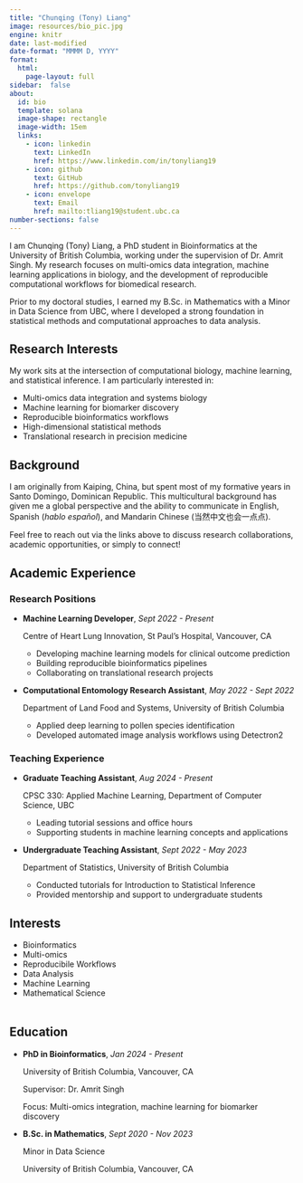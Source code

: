 ```yaml
---
title: "Chunqing (Tony) Liang"
image: resources/bio_pic.jpg
engine: knitr
date: last-modified
date-format: "MMMM D, YYYY"
format:
  html:
    page-layout: full
sidebar:  false
about:
  id: bio
  template: solana
  image-shape: rectangle
  image-width: 15em
  links:
    - icon: linkedin
      text: LinkedIn
      href: https://www.linkedin.com/in/tonyliang19
    - icon: github
      text: GitHub
      href: https://github.com/tonyliang19
    - icon: envelope
      text: Email
      href: mailto:tliang19@student.ubc.ca
number-sections: false
---
```


::: [#bio]

I am Chunqing (Tony) Liang, a PhD student in Bioinformatics at the University of British Columbia, working under the supervision of Dr. Amrit Singh. My research focuses on multi-omics data integration, machine learning applications in biology, and the development of reproducible computational workflows for biomedical research.

Prior to my doctoral studies, I earned my B.Sc. in Mathematics with a Minor in Data Science from UBC, where I developed a strong foundation in statistical methods and computational approaches to data analysis.

## Research Interests

My work sits at the intersection of computational biology, machine learning, and statistical inference. I am particularly interested in:

- Multi-omics data integration and systems biology
- Machine learning for biomarker discovery
- Reproducible bioinformatics workflows
- High-dimensional statistical methods
- Translational research in precision medicine

## Background

I am originally from Kaiping, China, but spent most of my formative years in Santo Domingo, Dominican Republic. This multicultural background has given me a global perspective and the ability to communicate in English, Spanish (*hablo español*), and Mandarin Chinese (当然中文也会一点点).

Feel free to reach out via the links above to discuss research collaborations, academic opportunities, or simply to connect!

:::


:::: {.grid}

::: {.g-col-12 .g-col-md-12 style="grid-row: 1 / 3; text-align: left; "}
## Academic Experience

### Research Positions

- **Machine Learning Developer**, *Sept 2022 - Present*
  
  Centre of Heart Lung Innovation, St Paul's Hospital, Vancouver, CA
  
  - Developing machine learning models for clinical outcome prediction
  - Building reproducible bioinformatics pipelines
  - Collaborating on translational research projects

- **Computational Entomology Research Assistant**, *May 2022 - Sept 2022*
  
  Department of Land Food and Systems, University of British Columbia
  
  - Applied deep learning to pollen species identification
  - Developed automated image analysis workflows using Detectron2

### Teaching Experience

- **Graduate Teaching Assistant**, *Aug 2024 - Present*
  
  CPSC 330: Applied Machine Learning, Department of Computer Science, UBC
  
  - Leading tutorial sessions and office hours
  - Supporting students in machine learning concepts and applications

- **Undergraduate Teaching Assistant**, *Sept 2022 - May 2023*
  
  Department of Statistics, University of British Columbia
  
  - Conducted tutorials for Introduction to Statistical Inference
  - Provided mentorship and support to undergraduate students
:::

::: {.g-col-12 .g-col-md-4 style="text-align: left; padding-bottom: 5px;"}
## Interests

- Bioinformatics
- Multi-omics
- Reproducibile Workflows
- Data Analysis
- Machine Learning
- Mathematical Science

:::

::: {.g-col-12 .g-col-md-6 style="grid-row: 3 / 3; text-align: left;"}
## Education

- **PhD in Bioinformatics**, *Jan 2024 - Present*

    University of British Columbia, Vancouver, CA
    
    Supervisor: Dr. Amrit Singh
    
    Focus: Multi-omics integration, machine learning for biomarker discovery

- **B.Sc. in Mathematics**, *Sept 2020 - Nov 2023*
    
    Minor in Data Science
    
    University of British Columbia, Vancouver, CA

:::

::::
